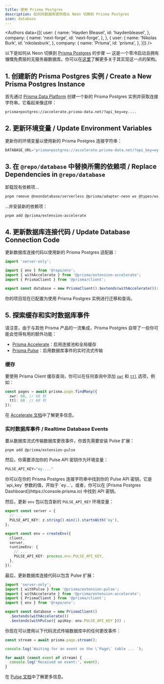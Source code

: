 ```yaml
---
title: 使用 Prisma Postgres
description: 如何将数据库提供商从 Neon 切换到 Prisma Postgres
icon: database
---
```



<Authors data={[{
  user: {
    name: 'Hayden Bleasel',
    id: 'haydenbleasel',
  },
  company: {
    name: 'next-forge',
    id: 'next-forge',
  },
}, {
  user: {
    name: 'Nikolas Burk',
    id: 'nikolasburk',
  },
  company: {
    name: 'Prisma',
    id: 'prisma',
  },
}]} />

以下是如何从 Neon 切换到 [Prisma Postgres](https://www.prisma.io/postgres) 的步骤 — 这是一个零冷启动且拥有慷慨免费层的无服务器数据库。你可以在[这里](https://www.prisma.io/blog/announcing-prisma-postgres-early-access)了解更多关于其实现这一点的架构。

## 1. 创建新的 Prisma Postgres 实例 / Create a New Prisma Postgres Instance

首先通过 [Prisma Data Platform](https://console.prisma.io/) 创建一个新的 Prisma Postgres 实例并获取连接字符串。它看起来像这样：

```
prisma+postgres://accelerate.prisma-data.net/?api_key=ey....
```

## 2. 更新环境变量 / Update Environment Variables    

更新你的环境变量以使用新的 Prisma Postgres 连接字符串：

```js apps/database/.env
DATABASE_URL="prisma+postgres://accelerate.prisma-data.net/?api_key=ey...."
```

## 3. 在 `@repo/database` 中替换所需的依赖项 / Replace Dependencies in `@repo/database`

卸载现有依赖项...

```sh Terminal
pnpm remove @neondatabase/serverless @prisma/adapter-neon ws @types/ws
```

...并安装新的依赖项：

```sh Terminal
pnpm add @prisma/extension-accelerate
```

## 4. 更新数据库连接代码 / Update Database Connection Code

更新数据库连接代码以使用新的 Prisma Postgres 适配器：

```ts packages/database/index.ts {4,7}
import 'server-only';

import { env } from '@repo/env';
import { withAccelerate } from '@prisma/extension-accelerate';
import { PrismaClient } from '@prisma/client';

export const database = new PrismaClient().$extends(withAccelerate());
```

你的项目现在已配置为使用 Prisma Postgres 实例进行迁移和查询。

## 5. 探索缓存和实时数据库事件 

请注意，由于与其他 Prisma 产品的一流集成，Prisma Postgres 自带了一些你可能会觉得有用的额外功能：

- [Prisma Accelerate](https://www.prisma.io/accelerate)：启用连接池和全局缓存
- [Prisma Pulse](https://www.prisma.io/pulse)：启用数据库事件的实时流式传输

### 缓存

要使用 Prisma Client 缓存查询，你可以在任何查询中添加 [`swr`](https://www.prisma.io/docs/accelerate/caching#stale-while-revalidate-swr) 和 [`ttl`](https://www.prisma.io/docs/accelerate/caching#time-to-live-ttl) 选项，例如：

```ts page.tsx
const pages = await prisma.page.findMany({
  swr: 60, // 60 秒
  ttl: 60  // 60 秒
});
```

在 [Accelerate 文档](https://www.prisma.io/docs/accelerate)中了解更多信息。

### 实时数据库事件 / Realtime Database Events

要从数据库流式传输数据库更改事件，你首先需要安装 Pulse 扩展：

```sh Terminal
pnpm add @prisma/extension-pulse
```

然后，你需要添加你的 Pulse API 密钥作为环境变量：

```ts apps/database/.env
PULSE_API_KEY="ey...."
```

<Info>
  你可以在你的 Prisma Postgres 连接字符串中找到你的 Pulse API 密钥，它是 `api_key` 参数的值，开始于 `ey...`。或者，你可以在 [Prisma Postgres Dashboard](https://console.prisma.io) 中找到 API 密钥。
</Info>

然后，更新 `env` 包以包含新的 `PULSE_API_KEY` 环境变量：

```ts packages/env/index.ts {3,11}
export const server = {
  // ...
  PULSE_API_KEY: z.string().min(1).startsWith('ey'),
};

export const env = createEnv({
  client,
  server,
  runtimeEnv: {
    // ...
    PULSE_API_KEY: process.env.PULSE_API_KEY,
  },
});
```

最后，更新数据库连接代码以包含 Pulse 扩展：

```ts packages/database/index.ts {2, 7-9}
import 'server-only';
import { withPulse } from '@prisma/extension-pulse';
import { withAccelerate } from '@prisma/extension-accelerate';
import { PrismaClient } from '@prisma/client';
import { env } from '@repo/env';

export const database = new PrismaClient()
  .$extends(withAccelerate())
  .$extends(withPulse({ apiKey: env.PULSE_API_KEY })) ;
```

你现在可以使用以下代码流式传输数据库中的任何更改事件：

```ts page.tsx
const stream = await prisma.page.stream();

console.log(`Waiting for an event on the \`Page\` table ... `);

for await (const event of stream) {
  console.log('Received an event:', event);
}
```

在 [Pulse 文档](https://www.prisma.io/docs/pulse)中了解更多信息。
